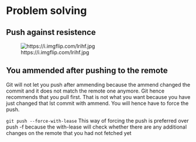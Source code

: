 # Problem solving 

## Push against resistence
![https://i.imgflip.com/lrihf.jpg](img/force.jpg)

## You ammended after pushing to the remote

Git will not let you push after ammending because the ammend changed the commit and it does not match the remote one anymore.
Git hence recommends that you pull first. That is not what you want because you have just changed that lst commit with ammend.
You will hence have to force the push.

`git push --force-with-lease` 
This way of forcing the push is preferred over  push -f because the 
with-lease will check whether there are any additional changes on the remote that you had not fetched yet


